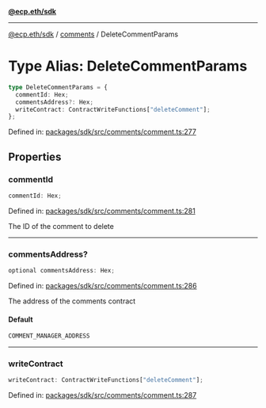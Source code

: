 [**@ecp.eth/sdk**](../../index.mdx)

***

[@ecp.eth/sdk](/sdk-reference/index.mdx) / [comments](/sdk-reference/comments/index.mdx) / DeleteCommentParams

# Type Alias: DeleteCommentParams

```ts
type DeleteCommentParams = {
  commentId: Hex;
  commentsAddress?: Hex;
  writeContract: ContractWriteFunctions["deleteComment"];
};
```

Defined in: [packages/sdk/src/comments/comment.ts:277](https://github.com/ecp-eth/comments-monorepo/blob/main/packages/sdk/src/comments/comment.ts#L277)

## Properties

### commentId

```ts
commentId: Hex;
```

Defined in: [packages/sdk/src/comments/comment.ts:281](https://github.com/ecp-eth/comments-monorepo/blob/main/packages/sdk/src/comments/comment.ts#L281)

The ID of the comment to delete

***

### commentsAddress?

```ts
optional commentsAddress: Hex;
```

Defined in: [packages/sdk/src/comments/comment.ts:286](https://github.com/ecp-eth/comments-monorepo/blob/main/packages/sdk/src/comments/comment.ts#L286)

The address of the comments contract

#### Default

```ts
COMMENT_MANAGER_ADDRESS
```

***

### writeContract

```ts
writeContract: ContractWriteFunctions["deleteComment"];
```

Defined in: [packages/sdk/src/comments/comment.ts:287](https://github.com/ecp-eth/comments-monorepo/blob/main/packages/sdk/src/comments/comment.ts#L287)
